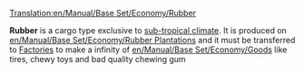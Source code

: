 [[Translation:en/Manual/Base Set/Economy/Rubber]]

{{en/Cargo|name=Rubber
|image=Rubberplantation.png
|produced=[[en/Manual/Base Set/Economy/Rubber Plantation]]
|accepted=[[en/Manual/Base Set/Economy/Factory]]
}}

'''Rubber''' is a cargo type exclusive to [[en/Climate#Sub-tropical|sub-tropical climate]]. It is produced on [[en/Manual/Base Set/Economy/Rubber Plantation]]s and it must be transferred to [[en/Manual/Base Set/Economy/Factory|Factories]] to make a infinity of [[en/Manual/Base Set/Economy/Goods]] like tires, chewy toys and bad quality chewing gum